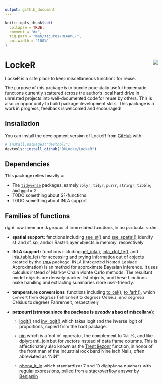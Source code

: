 ```yaml
---
output: github_document
---
```


<!-- README.md is generated from README.Rmd. Please edit that file -->

```r
knitr::opts_chunk$set(
  collapse = TRUE,
  comment = "#>",
  fig.path = "man/figures/README-",
  out.width = "100%"
)
```

# LockeR <img src="man/figures/logo.png" align="right"/>

<!-- badges: start -->

<!-- badges: end -->

LockeR is a safe place to keep miscellaneous functions for reuse.

The purpose of this package is to bundle potentially useful homemade functions currently scattered across the author's local hard drive in unrelated projects into well-documented code for reuse by others. This is also an opportunity to build package development skills. This package is a work in progress, feedback is welcomed and encouraged!

## Installation

You can install the development version of LockeR from [GitHub](https://github.com/) with:

``` r
# install.packages("devtools")
devtools::install_github("DHLocke/LockeR")
```

## Dependencies

This package relies heavily on:

-   The [`tidyverse`](http://tidyverse.org/) packages, namely `dplyr`, `tidyr`, `purrr`, `stringr`, `tibble`, and `ggplot2`
-   TODO something about SF-functions.
-   TODO something about INLA support

## Families of functions

right now there are tk groups of interrelated functions, in no particular order

-   **spatial support:** functions including [see_sf()](https://github.com/DHLocke/LockeR/blob/main/R/see_sf.R) and [see_spatial()](https://github.com/DHLocke/LockeR/blob/main/R/see_spatial.R) identify sf, and sf, sp, and/or RasterLayer objects in memory, respectively

-   **INLA support:** functions including [get_inla()](https://github.com/DHLocke/LockeR/blob/main/R/get_inla.R), [inla_plot_fe()](https://github.com/DHLocke/LockeR/blob/main/R/inla_plot_fe.R), and [inla_table_fe()](https://github.com/DHLocke/LockeR/blob/main/R/inla_table_fe.R) for accessing and prying information out of objects created by the [`INLA`](https://www.r-inla.org/) package. INLA (Integrated Nested Laplace Approximation) is an method for approximate Bayesian inference. It uses calculus instead of Markov Chain Monte Carlo methods. The resultant model objects are densely-packed list objects, and these functions make handling and extracting summaries more user-friendly.

-   **temperature conversions:** functions including [to_cel()](https://github.com/DHLocke/LockeR/blob/main/R/to_cel.R), [to_farh()](https://github.com/DHLocke/LockeR/blob/main/R/to_farh.R), which convert from degrees Fahrenheit to degrees Celsius, and degrees Celsius to degrees Fahrenheit, respectively

-   **potpourri (strange since the package is *already* a bag of miscellany):**

    -   [logit()](https://github.com/DHLocke/LockeR/blob/main/R/to_cel.R) and [inv_logit()](https://github.com/DHLocke/LockeR/blob/main/R/to_cel.R) which takes logit and the inverse logit of proportions, copied from the boot package.

    -   [nin](https://github.com/DHLocke/LockeR/blob/main/R/nin.R) which is a 'not in' opperator, the complement to %in%, and like dplyr::anti_join but for vectors instead of data frame columns. This is affectionately also known as the [Trent Rezonr](https://en.wikipedia.org/wiki/Trent_Reznor) function, in honor of the front man of the industrial rock band Nine Inch Nails, often abreviated as "NIИ"
    
    -   [phone_it_in](https://github.com/DHLocke/LockeR/blob/main/R/phone_it_in.R) which standardizes 7 and 10 digitphone numbers with regular expressions, pulled from a [stackoverflow](https://stackoverflow.com/questions/34616466/formatting-phone-numbers-in-r) answer by [Benjamin](https://stackoverflow.com/users/1017276/benjamin)
